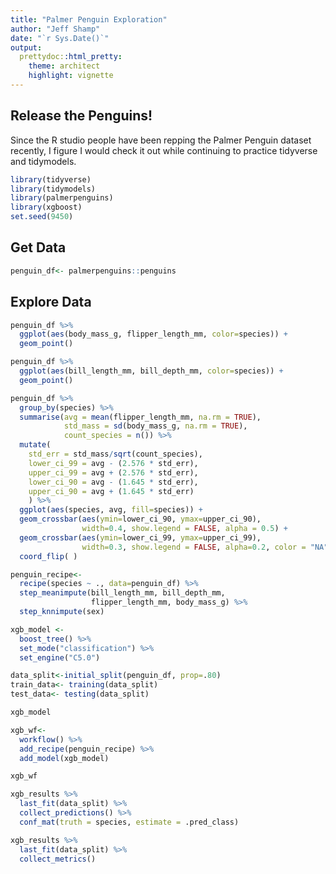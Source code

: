 ```yaml
---
title: "Palmer Penguin Exploration"
author: "Jeff Shamp"
date: "`r Sys.Date()`"
output:
  prettydoc::html_pretty:
    theme: architect
    highlight: vignette
---
```


## Release the Penguins!

Since the R studio people have been repping the Palmer Penguin dataset recently, I figure I would check it out while continuing to practice tidyverse and tidymodels. 

```r
library(tidyverse)
library(tidymodels)
library(palmerpenguins)
library(xgboost)
set.seed(9450)
```


## Get Data

```r
penguin_df<- palmerpenguins::penguins
```


## Explore Data

```r
penguin_df %>%
  ggplot(aes(body_mass_g, flipper_length_mm, color=species)) +
  geom_point()

```

```r
penguin_df %>%
  ggplot(aes(bill_length_mm, bill_depth_mm, color=species)) +
  geom_point() 
```


```r
penguin_df %>%
  group_by(species) %>%
  summarise(avg = mean(flipper_length_mm, na.rm = TRUE), 
            std_mass = sd(body_mass_g, na.rm = TRUE), 
            count_species = n()) %>%
  mutate( 
    std_err = std_mass/sqrt(count_species), 
    lower_ci_99 = avg - (2.576 * std_err),  
    upper_ci_99 = avg + (2.576 * std_err),
    lower_ci_90 = avg - (1.645 * std_err),  
    upper_ci_90 = avg + (1.645 * std_err)
    ) %>%
  ggplot(aes(species, avg, fill=species)) +
  geom_crossbar(aes(ymin=lower_ci_90, ymax=upper_ci_90), 
                width=0.4, show.legend = FALSE, alpha = 0.5) + 
  geom_crossbar(aes(ymin=lower_ci_99, ymax=upper_ci_99), 
                width=0.3, show.legend = FALSE, alpha=0.2, color = "NA") + 
  coord_flip( )
```




```r
penguin_recipe<-
  recipe(species ~ ., data=penguin_df) %>%
  step_meanimpute(bill_length_mm, bill_depth_mm,
                  flipper_length_mm, body_mass_g) %>%
  step_knnimpute(sex)
```


```r
xgb_model <- 
  boost_tree() %>%
  set_mode("classification") %>%
  set_engine("C5.0")

data_split<-initial_split(penguin_df, prop=.80)
train_data<- training(data_split)
test_data<- testing(data_split)

xgb_model
```


```r
xgb_wf<-
  workflow() %>%
  add_recipe(penguin_recipe) %>%
  add_model(xgb_model)

xgb_wf
```


```r
xgb_results %>%
  last_fit(data_split) %>%
  collect_predictions() %>%
  conf_mat(truth = species, estimate = .pred_class)
```

```r
xgb_results %>%
  last_fit(data_split) %>%
  collect_metrics()
```


